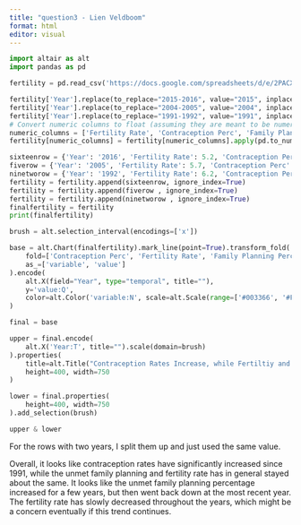```yaml
---
title: "question3 - Lien Veldboom"
format: html
editor: visual
---
```


```python
import altair as alt
import pandas as pd
```

```python
fertility = pd.read_csv('https://docs.google.com/spreadsheets/d/e/2PACX-1vRPGUdLWBIt1vtXQ5mbCjffbbL-_AVjaJVRU5yKBcNP8yr85bq865vMTSuDHOxNEfHVb5Cz9J2bj80j/pub?output=csv')

fertility['Year'].replace(to_replace="2015-2016", value="2015", inplace=True)
fertility['Year'].replace(to_replace="2004-2005", value="2004", inplace=True)
fertility['Year'].replace(to_replace="1991-1992", value="1991", inplace=True)
# Convert numeric columns to float (assuming they are meant to be numeric)
numeric_columns = ['Fertility Rate', 'Contraception Perc', 'Family Planning Perc']
fertility[numeric_columns] = fertility[numeric_columns].apply(pd.to_numeric, errors='coerce')

sixteenrow = {'Year': '2016', 'Fertility Rate': 5.2, 'Contraception Perc': 38.4, 'Family Planning Perc': 22.1}
fiverow = {'Year': '2005', 'Fertility Rate': 5.7, 'Contraception Perc': 17.6, 'Family Planning Perc': 24.3}
ninetworow = {'Year': '1992', 'Fertility Rate': 6.2, 'Contraception Perc': 5.9, 'Family Planning Perc': 27.8}
fertility = fertility.append(sixteenrow, ignore_index=True)
fertility = fertility.append(fiverow , ignore_index=True)
fertility = fertility.append(ninetworow , ignore_index=True)
finalfertility = fertility
print(finalfertility)
```

```python
brush = alt.selection_interval(encodings=['x'])

base = alt.Chart(finalfertility).mark_line(point=True).transform_fold(
    fold=['Contraception Perc', 'Fertility Rate', 'Family Planning Perc'], 
    as_=['variable', 'value']
).encode(
    alt.X(field="Year", type="temporal", title=""),
    y='value:Q',
    color=alt.Color('variable:N', scale=alt.Scale(range=['#003366', '#FFAA00','#0D5914']))
)

final = base

upper = final.encode(
    alt.X('Year:T', title="").scale(domain=brush)
).properties(
    title=alt.Title("Contraception Rates Increase, while Fertiltiy and Unmet Need Family Planning Remain Steady ", subtitle="Brush lower panel to zoom"),
    height=400, width=750
)

lower = final.properties(
    height=400, width=750
).add_selection(brush)

upper & lower

```

For the rows with two years, I split them up and just used the same value.

Overall, it looks like contraception rates have significantly increased since 1991, while the unmet family planning and fertility rate has in general stayed about the same. It looks like the unmet family planning percentage increased for a few years, but then went back down at the most recent year. The fertility rate has slowly decreased throughout the years, which might be a concern eventually if this trend continues.
